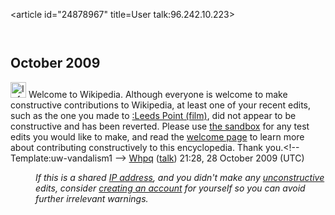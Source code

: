 <article id="24878967" title=User talk:96.242.10.223>
	<talkpage id="24878967" title="User talk:96.242.10.223">


== October 2009 ==
[[Image:Information.svg|25px]] Welcome to Wikipedia. Although everyone is welcome to make constructive contributions to Wikipedia, at least one of your recent edits, such as the one you made to [[:Leeds Point (film)]], did not appear to be constructive and has been reverted. Please use [[Wikipedia:Sandbox|the sandbox]] for any test edits you would like to make, and read the [[Wikipedia:Welcoming committee/Welcome to Wikipedia|welcome page]] to learn more about contributing constructively to this encyclopedia. Thank you.&lt;!-- Template:uw-vandalism1 --&gt; [[User:Whpq|Whpq]] ([[User talk:Whpq|talk]]) 21:28, 28 October 2009 (UTC)
:''If this is a shared [[IP address]], and you didn't make any [[Wikipedia:vandalism|unconstructive]] edits, consider [[Wikipedia:Why create an account?|creating an account]] for yourself so you can avoid further irrelevant warnings.''
	</talkpage>
</article>
